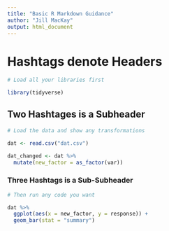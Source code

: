 ```yaml
---
title: "Basic R Markdown Guidance"
author: "Jill MacKay"
output: html_document
---
```

# Hashtags denote Headers

```r
# Load all your libraries first

library(tidyverse)
```

## Two Hashtages is a Subheader


```r

# Load the data and show any transformations

dat <- read.csv("dat.csv")

dat_changed <- dat %>% 
  mutate(new_factor = as_factor(var))

```

### Three Hashtags is a Sub-Subheader

```r
# Then run any code you want

dat %>% 
  ggplot(aes(x = new_factor, y = response)) +
  geom_bar(stat = "summary")

```
